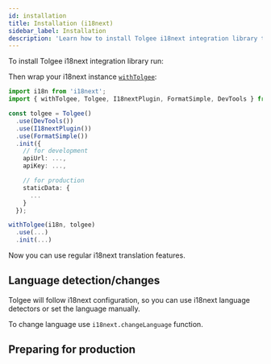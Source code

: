 ```yaml
---
id: installation
title: Installation (i18next)
sidebar_label: Installation
description: 'Learn how to install Tolgee i18next integration library to use regular i18next translation features. Tolgee will follow i18next configuration.'
---
```


To install Tolgee i18next integration library run:

<InstallationTabs lib="@tolgee/i18next" />

Then wrap your i18next instance [`withTolgee`](./api#function-withtolgeei18next-tolgeeconfig):

```ts
import i18n from 'i18next';
import { withTolgee, Tolgee, I18nextPlugin, FormatSimple, DevTools } from '@tolgee/i18next';

const tolgee = Tolgee()
  .use(DevTools())
  .use(I18nextPlugin())
  .use(FormatSimple())
  .init({
    // for development
    apiUrl: ...,
    apiKey: ...,

    // for production
    staticData: {
      ...
    }
  });

withTolgee(i18n, tolgee)
  .use(...)
  .init(...)

```

Now you can use regular i18next translation features.

## Language detection/changes

Tolgee will follow i18next configuration, so you can use i18next language detectors or set the language manually.

To change language use `i18next.changeLanguage` function.

## Preparing for production

<PreparingForProduction />
